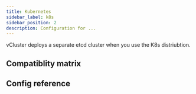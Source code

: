 ```yaml
---
title: Kubernetes
sidebar_label: k8s
sidebar_position: 2
description: Configuration for ...
---
```






vCluster deploys a separate etcd cluster when you use the K8s distriubtion.

## Compatiblity matrix

<K8sCompat/>

## Config reference

<DistroK8s/>